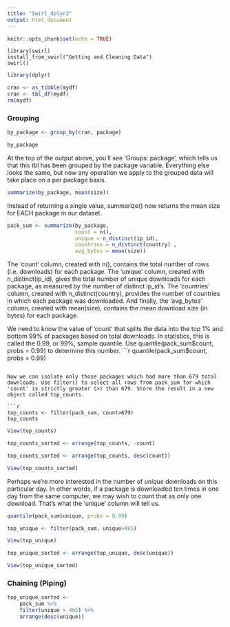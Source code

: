 ```yaml
---
title: "Swirl_dplyr2"
output: html_document
---
```


```r
knitr::opts_chunk$set(echo = TRUE)
```

```
library(swirl)
install_from_swirl("Getting and Cleaning Data")
swirl()
```

```r
library(dplyr)
```


```r
cran <- as_tibble(mydf)
cran <- tbl_df(mydf)
rm(mydf)
```

### Grouping

```r
by_package <- group_by(cran, package)

by_package
```
At the top of the output above, you'll see 'Groups: package', which tells us that this tbl has been grouped by the package variable. Everything else looks the same, but now any operation we apply to the grouped data will take place on a per package basis.


```r
summarize(by_package, mean(size))
```

Instead of returning a single value, summarize() now returns the mean size for EACH package in our dataset.


```r
pack_sum <- summarize(by_package,
                      count = n(),
                      unique = n_distinct(ip_id),
                      countries = n_distinct(country) ,
                      avg_bytes = mean(size))
```

 The 'count' column, created with n(), contains the total number of rows (i.e. downloads) for each package. The 'unique' column, created with n_distinct(ip_id), gives the total number of unique downloads for each package, as measured by the number of distinct ip_id's. The 'countries' column, created with n_distinct(country), provides the number of countries in which each package was downloaded. And finally, the 'avg_bytes' column, created with mean(size), contains the mean download size (in bytes) for each package.
 

We need to know the value of 'count' that splits the data into the top 1% and bottom 99% of packages based on total downloads. In statistics, this is called the 0.99, or 99%, sample quantile. Use quantile(pack_sum$count, probs = 0.99) to determine this number.
```r
quantile(pack_sum$count, probs = 0.99)
```

Now we can isolate only those packages which had more than 679 total downloads. Use filter() to select all rows from pack_sum for which 'count' is strictly greater (>) than 679. Store the result in a new object called top_counts.

```r
top_counts <- filter(pack_sum, count>679)
top_counts
```
 
```r
View(top_counts)
```
 
```r
top_counts_sorted <- arrange(top_counts, -count)

top_counts_sorted <- arrange(top_counts, desc(count))

```
 
```r
View(top_counts_sorted)
```

Perhaps we're more interested in the number of *unique* downloads on this particular day. In other words, if a package is downloaded ten times in one day from the same computer, we may wish to count that as only one download. That's what the 'unique' column will tell us.
```r
quantile(pack_sum$unique, probs = 0.99)

top_unique <- filter(pack_sum, unique>465)

View(top_unique)
```
 
```r
top_unique_sorted <- arrange(top_unique, desc(unique))

View(top_unique_sorted)
```

### Chaining (Piping) 

```r
top_unique_sorted <-
    pack_sum %>%
    filter(unique > 465) %>%
    arrange(desc(unique))
```

 
 
 
 
 
 
 
 
 
 
 
 
 
 
 
 
 
 
 
 
 
 
 
 
 
 
